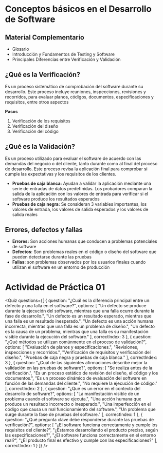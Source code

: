 
# Conceptos básicos en el Desarrollo de Software

## Material Complementario

- <ExternalLink href='/inacap/tilv21/docs/glosario01.pdf'>Glosario</ExternalLink>
- <ExternalLink href='/inacap/tilv21/docs/guia01.pdf'>Introducción y Fundamentos de Testing y Software</ExternalLink>
- <ExternalLink href='/inacap/tilv21/docs/guia02.pdf'>Principales Diferencias entre Verificación y Validación</ExternalLink>


## ¿Qué es la Verificación?
Es un proceso sistemático de comprobación del software durante su desarrollo. Este proceso incluye reuniones, inspecciones, revisiones y recorridos, para evaluar planos, códigos, documentos, especificaciones y requisitos, entre otros aspectos

**Pasos**

1. Verificación de los requisitos
2. Verificación del diseño
3. Verificación del código

## ¿Qué es la Validación?
Es un proceso utilizado para evaluar el software de acuerdo con las demandas del negocio o del cliente, tanto durante como al final del proceso de desarrollo. Este proceso revisa la aplicación final para comprobar si cumple las expectativas y los requisitos de los clientes.

- **Pruebas de caja blanca:** Ayudan a validar la aplicación mediante una serie de entradas de datos predefinidas. Los probadores comparan la salida de la aplicación con los valores de entrada para verificar si el software produce los resultados esperados
- **Pruebas de caja negra:** Se consideran 3 variables importantes, los valores de entrada, los valores de salida esperados y los valores de salida reales

## Errores, defectos y fallas

- **Errores:** Son acciones humanas que conducen a problemas potenciales de software
- **Defectos:** Son problemas reales en el código o diseño del software que pueden detectarse durante las pruebas
- **Fallas:** son problemas observados por los usuarios finales cuando utilizan el software en un entorno de producción

# Actividad de Práctica 01

<Quiz questions={[
  {
    question: "¿Cuál es la diferencia principal entre un defecto y una falla en el software?",
    options: [
      "Un defecto se produce durante la ejecución del software, mientras que una falla ocurre durante la fase de desarrollo.",
      "Un defecto es un resultado esperado, mientras que una falla es un resultado inesperado.",
      "Un defecto es una acción humana incorrecta, mientras que una falla es un problema de diseño.",
      "Un defecto es la causa de un problema, mientras que una falla es su manifestación visible durante la ejecución del software."
    ],
    correctIndex: 3
  },
  {
    question: "¿Qué métodos se utilizan comúnmente en el proceso de validación?",
    options: [
      "Evaluación de planos y especificaciones.",
      "Revisiones, inspecciones y recorridos.",
      "Verificación de requisitos y verificación del diseño.",
      "Pruebas de caja negra y pruebas de caja blanca."
    ],
    correctIndex: 3
  },
  {
    question: "¿Cuál de las siguientes afirmaciones describe mejor la validación en las pruebas de software?",
    options: [
      "Se realiza antes de la verificación.",
      "Es un proceso estático de revisión del diseño, el código y los documentos.",
      "Es un proceso dinámico de evaluación del software en función de las demandas del cliente.",
      "No requiere la ejecución de código."
    ],
    correctIndex: 2
  },
  {
    question: "¿Qué es un error en el contexto del desarrollo de software?",
    options: [
      "La manifestación visible de un problema cuando el software se ejecuta.",
      "Una acción humana que produce un resultado incorrecto o inesperado.",
      "Una imperfección en el código que causa un mal funcionamiento del software.",
      "Un problema que surge durante la fase de pruebas del software."
    ],
    correctIndex: 1
  },
  {
    question: "¿Qué pregunta clave debe responderse durante las pruebas de verificación?",
    options: [
      "¿El software funciona correctamente y cumple los requisitos del cliente?",
      "¿Estamos desarrollando el producto preciso, según las especificaciones?",
      "¿El software funciona correctamente en el entorno real?",
      "¿El producto final es efectivo y cumple con las especificaciones?"
    ],
    correctIndex: 1
  }
]} />